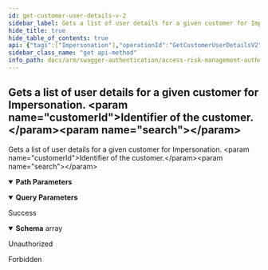```yaml
---
id: get-customer-user-details-v-2
sidebar_label: Gets a list of user details for a given customer for Impersonation.  <param name="customerId">Identifier of the customer.</param><param name="search"></param>
hide_title: true
hide_table_of_contents: true
api: {"tags":["Impersonation"],"operationId":"GetCustomerUserDetailsV2","parameters":[{"name":"customerId","in":"path","required":true,"schema":{"type":"string","format":"uuid"}},{"name":"search","in":"query","required":false,"schema":{"type":"string"}},{"name":"v","in":"path","required":true,"schema":{"type":"string"}}],"responses":{"200":{"description":"Success","content":{"application/json":{"schema":{"uniqueItems":false,"type":"array","items":{"description":"Used to display user details including SSO names in the user management UI.","type":"object","properties":{"id":{"format":"uuid","description":"Represents the user's unique identifier.","type":"string"},"username":{"description":"If left blank, the ErpMaestro.AuthenticationServices.Client.Models.V2.UserDetailsModel.Email property will be used.","type":"string"},"fullName":{"description":"Represents the user's full name.","type":"string"},"ssoName":{"description":"Represents the user's single sign on name.","type":"string"},"email":{"description":"Represents the user's email address.","type":"string"}}}}}}},"401":{"description":"Unauthorized"},"403":{"description":"Forbidden"}},"description":"Gets a list of user details for a given customer for Impersonation.  <param name=\"customerId\">Identifier of the customer.</param><param name=\"search\"></param>","method":"get","path":"/api/impersonation/v{v}/customer/{customerId}/userdetails","info":{"version":"1.0","title":"Access Risk Management Authentication Services"}}
sidebar_class_name: "get api-method"
info_path: docs/arm/swagger-authentication/access-risk-management-authentication-services
---
```



## Gets a list of user details for a given customer for Impersonation.  &lt;param name=&quot;customerId&quot;&gt;Identifier of the customer.&lt;/param&gt;&lt;param name=&quot;search&quot;&gt;&lt;/param&gt;



Gets a list of user details for a given customer for Impersonation.  &lt;param name=&quot;customerId&quot;&gt;Identifier of the customer.&lt;/param&gt;&lt;param name=&quot;search&quot;&gt;&lt;/param&gt;

<details style={{"marginBottom":"1rem"}} data-collapsed={false} open={true}><summary style={{}}><strong>Path Parameters</strong></summary><div><ul><ParamsItem className={"paramsItem"} param={{"name":"customerId","in":"path","required":true,"schema":{"type":"string","format":"uuid"}}}></ParamsItem><ParamsItem className={"paramsItem"} param={{"name":"v","in":"path","required":true,"schema":{"type":"string"}}}></ParamsItem></ul></div></details><details style={{"marginBottom":"1rem"}} data-collapsed={false} open={true}><summary style={{}}><strong>Query Parameters</strong></summary><div><ul><ParamsItem className={"paramsItem"} param={{"name":"search","in":"query","required":false,"schema":{"type":"string"}}}></ParamsItem></ul></div></details><div><ApiTabs><TabItem label={"200"} value={"200"}><div>

Success

</div><div><MimeTabs groupId={"mime-type"}><TabItem label={"application/json"} value={"application/json"}><SchemaTabs groupId={"schema-tabs"}><TabItem label={"Schema"} value={"Schema"}><details style={{}} data-collapsed={false} open={true}><summary style={{"textAlign":"left"}}><strong>Schema</strong><span style={{"opacity":"0.6"}}> array</span></summary><div style={{"textAlign":"left","marginLeft":"1rem"}}></div><ul style={{"marginLeft":"1rem"}}><SchemaItem collapsible={false} name={"id"} required={false} schemaDescription={"Represents the user's unique identifier."} schemaName={"uuid"} qualifierMessage={undefined} defaultValue={undefined}></SchemaItem><SchemaItem collapsible={false} name={"username"} required={false} schemaDescription={"If left blank, the ErpMaestro.AuthenticationServices.Client.Models.V2.UserDetailsModel.Email property will be used."} schemaName={"string"} qualifierMessage={undefined} defaultValue={undefined}></SchemaItem><SchemaItem collapsible={false} name={"fullName"} required={false} schemaDescription={"Represents the user's full name."} schemaName={"string"} qualifierMessage={undefined} defaultValue={undefined}></SchemaItem><SchemaItem collapsible={false} name={"ssoName"} required={false} schemaDescription={"Represents the user's single sign on name."} schemaName={"string"} qualifierMessage={undefined} defaultValue={undefined}></SchemaItem><SchemaItem collapsible={false} name={"email"} required={false} schemaDescription={"Represents the user's email address."} schemaName={"string"} qualifierMessage={undefined} defaultValue={undefined}></SchemaItem></ul></details></TabItem></SchemaTabs></TabItem></MimeTabs></div></TabItem><TabItem label={"401"} value={"401"}><div>

Unauthorized

</div><div></div></TabItem><TabItem label={"403"} value={"403"}><div>

Forbidden

</div><div></div></TabItem></ApiTabs></div>
      